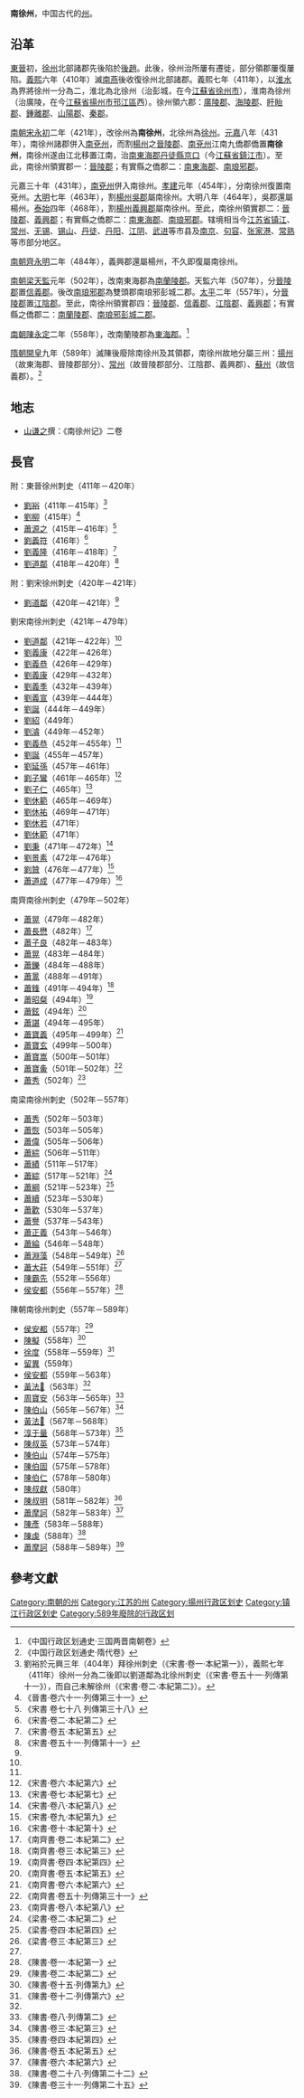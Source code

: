 {{Infobox Former Subdivision
|native_name = 
|conventional_long_name = 南徐州
|common_name = 南徐州
|subdivision = [[州|州]]
|nation = [[南朝宋|南朝宋]]至[[南朝陳|南朝陳]]
|year_start = 421年
|event_start = 
|date_start = 
|event1 = 
|year_event1 = 
|year_end = 589年
|event_end = 
|date_end = 
|life_span = 421年－589年
|p1 = 
|s1 = 
|image_flag = 
|image_coat = 
|image_map = 
|image_map_caption = 
|capital = 
|common_languages = 
|stat_year1 = 464年
|stat_area1 = 
|stat_pop1 = 72472戶，420640口
|today = {{CHN}}[[江蘇省|江蘇省]]
}}
'''南徐州'''，中国古代的[[州|州]]。

==沿革==
[[東晉|東晉]]初，[[徐州_(古代)|徐州]]北部諸郡先後陷於[[後趙|後趙]]。此後，徐州治所屢有遷徙，部分領郡屢復屢陷。[[義熙_(東晉)|義熙]]六年（410年）滅[[南燕_(十六國)|南燕]]後收復徐州北部諸郡。義熙七年（411年），以[[淮水|淮水]]為界將徐州一分為二，淮北為北徐州（治彭城，在今[[江蘇省|江蘇省]][[徐州市|徐州市]]），淮南為徐州（治廣陵，在今[[江蘇省|江蘇省]][[揚州市|揚州市]][[邗江區|邗江區]]西）。徐州領六郡：[[廣陵郡|廣陵郡]]、[[海陵郡|海陵郡]]、[[盱眙郡|盱眙郡]]、[[鍾離郡|鍾離郡]]、[[山陽郡_(東晉)|山陽郡]]、[[秦郡|秦郡]]。

[[南朝宋|南朝宋]][[永初_(刘宋)|永初]]二年（421年），改徐州為'''南徐州'''，北徐州為[[徐州_(古代)|徐州]]。[[元嘉_(劉宋)|元嘉]]八年（431年），南徐州諸郡併入[[南兗州_(南朝)|南兗州]]，而割[[揚州_(古代)|楊州]]之[[晉陵郡|晉陵郡]]、[[南兗州_(南朝)|南兗州]]江南九僑郡僑置'''南徐州'''，南徐州遂由江北移置江南，治[[南東海郡|南東海郡]][[丹徒縣|丹徒縣]][[京口|京口]]（今[[江蘇省|江蘇省]][[鎮江市|鎮江市]]）。至此，南徐州領實郡一：[[晉陵郡|晉陵郡]]；有實縣之僑郡二：[[南東海郡|南東海郡]]、[[南琅邪郡|南琅邪郡]]。

元嘉三十年（431年），[[南兗州_(南朝)|南兗州]]併入南徐州。[[孝建|孝建]]元年（454年），分南徐州復置南兗州。[[大明_(劉宋)|大明]]七年（463年），割[[揚州_(古代)|楊州]][[吳郡|吳郡]]屬南徐州。大明八年（464年），吳郡還屬楊州。[[泰始_(劉宋)|泰始]]四年（468年），割[[揚州_(古代)|楊州]][[義興郡|義興郡]]屬南徐州。至此，南徐州領實郡二：[[晉陵郡|晉陵郡]]、[[義興郡|義興郡]]；有實縣之僑郡二：[[南東海郡|南東海郡]]、[[南琅邪郡|南琅邪郡]]。辖境相当今[[江苏省|江苏省]][[镇江|镇江]]、[[常州|常州]]、[[无锡|无锡]]、[[锡山|锡山]]、[[丹徒|丹徒]]、[[丹阳市|丹阳]]、[[江阴|江阴]]、[[武进|武进]]等市县及[[南京|南京]]、[[句容|句容]]、[[张家港|张家港]]、[[常熟|常熟]]等市部分地区。

[[南朝齊|南朝齊]][[永明|永明]]二年（484年），義興郡還屬楊州，不久即復屬南徐州。

[[南朝梁|南朝梁]][[天監|天監]]元年（502年），改南東海郡為[[南蘭陵郡|南蘭陵郡]]。天監六年（507年），分[[晉陵郡|晉陵郡]]置[[信義郡|信義郡]]。後改[[南琅邪郡|南琅邪郡]]為雙頭郡南琅邪彭城二郡。[[太平_(南梁)|太平]]二年（557年），分[[晉陵郡|晉陵郡]]置[[江陰郡|江陰郡]]。至此，南徐州領實郡四：[[晉陵郡|晉陵郡]]、[[信義郡|信義郡]]、[[江陰郡|江陰郡]]、[[義興郡|義興郡]]；有實縣之僑郡二：[[南蘭陵郡|南蘭陵郡]]、[[南琅邪郡|南琅邪彭城二郡]]。

[[南朝陳|南朝陳]][[永定_(南陳)|永定]]二年（558年），改南蘭陵郡為[[南東海郡|東海郡]]。<ref>《中国行政区划通史·三国两晋南朝卷》</ref>

[[隋朝|隋朝]][[開皇|開皇]]九年（589年）滅陳後廢除南徐州及其領郡，南徐州故地分屬三州：[[揚州_(隋朝)|揚州]]（故東海郡、晉陵郡部分）、[[常州_(古代)|常州]]（故晉陵郡部分、江陰郡、義興郡）、[[蘇州_(隋朝)|蘇州]]（故信義郡）。<ref>《中国行政区划通史·隋代卷》</ref>

==地志==
*[[山谦之|山谦之]]撰：《南徐州记》二卷

==長官==
;附：東晉徐州刺史（411年－420年）
*[[劉裕|劉裕]]（411年－415年）<ref>劉裕於元興三年（404年）拜徐州刺史（《宋書·卷一·本紀第一》），義熙七年（411年）徐州一分為二後即以劉道鄰為北徐州刺史（《宋書·卷五十一·列傳第十一》），而自己未解徐州（《宋書·卷二·本紀第二》）。</ref>
*[[劉柳|劉柳]]（415年）<ref>《晉書·卷六十一·列傳第三十一》</ref>
*[[蕭源之|蕭源之]]（415年－416年）<ref>《宋書 卷七十八 列傳第三十八》</ref>
*[[劉義符|劉義符]]（416年）<ref>《宋書·卷二·本紀第二》</ref>
*[[劉義隆|劉義隆]]（416年－418年）<ref name=ss5>《宋書·卷五·本紀第五》</ref>
*[[劉道鄰|劉道鄰]]（418年－420年）<ref name=ss51>《宋書·卷五十一·列傳第十一》</ref>

;附：劉宋徐州刺史（420年－421年）
*[[劉道鄰|劉道鄰]]（420年－421年）<ref name=ss51/>

;劉宋南徐州刺史（421年－479年）
*[[劉道鄰|劉道鄰]]（421年－422年）<ref name=ss51/>
*[[劉義康|劉義康]]（422年－426年）
*[[劉義恭|劉義恭]]（426年－429年）
*[[劉義康|劉義康]]（429年－432年）
*[[劉義季|劉義季]]（432年－439年）
*[[劉義宣|劉義宣]]（439年－444年）
*[[劉誕_(劉宋)|劉誕]]（444年－449年）
*[[劉紹|劉紹]]（449年）
*[[劉濬|劉濬]]（449年－452年）
*[[劉義恭|劉義恭]]（452年－455年）<ref name=ss5/>
*[[劉誕_(劉宋)|劉誕]]（455年－457年）
*[[劉延孫|劉延孫]]（457年－461年）
*[[劉子鸞|劉子鸞]]（461年－465年）<ref>《宋書·卷六·本紀第六》</ref>
*[[劉子仁|劉子仁]]（465年）<ref>《宋書·卷七·本紀第七》</ref>
*[[劉休範|劉休範]]（465年－469年）
*[[劉休祐|劉休祐]]（469年－471年）
*[[劉休若|劉休若]]（471年）
*[[劉休範|劉休範]]（471年）
*[[劉秉|劉秉]]（471年－472年）<ref>《宋書·卷八·本紀第八》</ref>
*[[劉景素|劉景素]]（472年－476年）
*[[劉贊|劉贊]]（476年－477年）<ref>《宋書·卷九·本紀第九》</ref>
*[[蕭道成|蕭道成]]（477年－479年）<ref>《宋書·卷十·本紀第十》</ref>

;南齊南徐州刺史（479年－502年）
*[[蕭晃|蕭晃]]（479年－482年）
*[[蕭長懋|蕭長懋]]（482年）<ref>《南齊書·卷二·本紀第二》</ref>
*[[蕭子良|蕭子良]]（482年－483年）
*[[蕭晃|蕭晃]]（483年－484年）
*[[蕭鑠|蕭鑠]]（484年－488年）
*[[蕭暠|蕭暠]]（488年－491年）
*[[蕭鋒_(南齊)|蕭鋒]]（491年－494年）<ref>《南齊書·卷三·本紀第三》</ref>
*[[蕭昭粲|蕭昭粲]]（494年）<ref>《南齊書·卷四·本紀第四》</ref>
*[[蕭鉉|蕭鉉]]（494年）<ref>《南齊書·卷五·本紀第五》</ref>
*[[蕭諶|蕭諶]]（494年－495年）
*[[蕭寶義|蕭寶義]]（495年－499年）<ref>《南齊書·卷六·本紀第六》</ref>
*[[蕭寶玄|蕭寶玄]]（499年－500年）
*[[蕭寶嵩|蕭寶嵩]]（500年－501年）
*[[蕭寶夤|蕭寶夤]]（501年－502年）<ref>《南齊書·卷五十·列傳第三十一》</ref>
*[[蕭秀|蕭秀]]（502年）<ref>《南齊書·卷八·本紀第八》</ref>

;南梁南徐州刺史（502年－557年）
*[[蕭秀|蕭秀]]（502年－503年）
*[[蕭恢|蕭恢]]（503年－505年）
*[[蕭偉|蕭偉]]（505年－506年）
*[[蕭綜|蕭綜]]（506年－511年）
*[[蕭績|蕭績]]（511年－517年）
*[[蕭綜|蕭綜]]（517年－521年）<ref>《梁書·卷二·本紀第二》</ref>
*[[蕭綱|蕭綱]]（521年－523年）<ref name=ls4>《梁書·卷四·本紀第四》</ref>
*[[蕭續|蕭續]]（523年－530年）
*[[蕭歡|蕭歡]]（530年－537年）
*[[蕭譽|蕭譽]]（537年－543年）
*[[蕭正義|蕭正義]]（543年－546年）
*[[蕭綸|蕭綸]]（546年－548年）
*[[蕭淵藻|蕭淵藻]]（548年－549年）<ref>《梁書·卷三·本紀第三》</ref>
*[[蕭大莊|蕭大莊]]（549年－551年）<ref name=ls4/>
*[[陳霸先|陳霸先]]（552年－556年）
*[[侯安都|侯安都]]（556年－557年）<ref>《陳書·卷一·本紀第一》</ref>

;陳朝南徐州刺史（557年－589年）
*[[侯安都|侯安都]]（557年）<ref>《陳書·卷二·本紀第二》</ref>
*[[陳擬|陳擬]]（558年）<ref>《陳書·卷十五·列傳第九》</ref>
*[[徐度_(南朝)|徐度]]（558年－559年）<ref>《陳書·卷十二·列傳第六》</ref>
*[[留異|留異]]（559年）
*[[侯安都|侯安都]]（559年－563年）
*[[黃法𣰋|黃法𣰋]]（563年）<ref name=cs3/>
*[[周寶安|周寶安]]（563年－565年）<ref>《陳書·卷八·列傳第二》</ref>
*[[陳伯山|陳伯山]]（565年－567年）<ref name=cs3>《陳書·卷三·本紀第三》</ref>
*[[黃法𣰋|黃法𣰋]]（567年－568年）
*[[淳于量|淳于量]]（568年－573年）<ref>《陳書·卷四·本紀第四》</ref>
*[[陳叔英|陳叔英]]（573年－574年）
*[[陳伯山|陳伯山]]（574年－575年）
*[[陳伯固|陳伯固]]（575年－578年）
*[[陳伯仁|陳伯仁]]（578年－580年）
*[[陳叔獻|陳叔獻]]（580年）
*[[陳叔明|陳叔明]]（581年－582年）<ref>《陳書·卷五·本紀第五》</ref>
*[[蕭摩訶|蕭摩訶]]（582年－583年）<ref>《陳書·卷六·本紀第六》</ref>
*[[陳彥_(政治人物)|陳彥]]（583年－588年）
*[[陳虔|陳虔]]（588年）<ref>《陳書·卷二十八·列傳第二十二》</ref>
*[[蕭摩訶|蕭摩訶]]（588年－589年）<ref>《陳書·卷三十一·列傳第二十五》</ref>

==參考文獻==
{{reflist|3}}

{{南朝行政区划|nocat}}
{{DEFAULTSORT:N}}
[[Category:南朝的州|Category:南朝的州]]
[[Category:江苏的州|Category:江苏的州]]
[[Category:揚州行政区划史|Category:揚州行政区划史]]
[[Category:镇江行政区划史|Category:镇江行政区划史]]
[[Category:589年廢除的行政区划|Category:589年廢除的行政区划]]